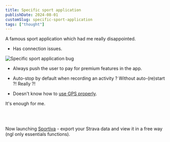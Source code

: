 ```yaml
---
title: Specific sport application
publishDate: 2024-08-01
customSlug: specific-sport-application
tags: ["thought"]
---
```



A famous sport application which had me really disappointed.

- Has connection issues.


<Image src={Img} alt="Specific sport application bug" />

- Always push the user to pay for premium features in the app.

- Auto-stop by default when recording an activity ? Without auto-(re)start ?! Really ?!

- Doesn't know how to [use GPS properly](https://n4n5.dev/sportiva/activity/9222545148/).

It's enough for me.

<br/>
<br/>

Now launching [Sportiva](https://n4n5.dev/sportiva/) - export your Strava data and view it in a free way (ngl only essentials functions).
